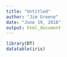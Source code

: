 ```yaml
---
title: "Untitled"
author: "Jim Greene"
date: "June 19, 2018"
output: html_document
---
```


```r
library(DT)
datatable(iris)
```